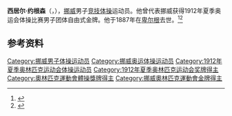 {{NoteTA|G1=Sports}}
'''西居尔·约根森'''（{{lang-no|Sigurd Jørgensen}}，{{bd|1887年|2月15日|1929年|12月14日}}），[[挪威|挪威]]男子[[竞技体操|竞技体操]]运动员。他曾代表挪威获得1912年夏季奥运会体操比赛男子团体自由式金牌。他于1887年在[[卑尔根|卑尔根]]去世。<ref>{{Cite web|title=Sigurd JORGENSEN|url=https://www.olympic.org/sigurd-jorgensen|accessdate=2021-03-30|work=International Olympic Committee|archive-date=2017-11-17|archive-url=https://web.archive.org/web/20171117011904/https://www.olympic.org/Sigurd-Jorgensen|dead-url=no}}</ref><ref>{{cite web|url=https://www.olympedia.org/athletes/30806|title=Sigurd Jørgensen|work=Olympedia|accessdate=2021-03-31|archive-date=2020-10-26|archive-url=https://web.archive.org/web/20201026171201/http://www.olympedia.org/athletes/30806|dead-url=no}}</ref>

== 参考资料 ==
{{reflist}}

{{Authority control}}
{{DEFAULTSORT:Jørgensen, Sigurd}}
[[Category:挪威男子体操运动员|Category:挪威男子体操运动员]]
[[Category:挪威奥运体操运动员|Category:挪威奥运体操运动员]]
[[Category:1912年夏季奥林匹克运动会体操运动员|Category:1912年夏季奥林匹克运动会体操运动员]]
[[Category:1912年夏季奥林匹克运动会奖牌得主|Category:1912年夏季奥林匹克运动会奖牌得主]]
[[Category:奧林匹克運動會體操獎牌得主|Category:奧林匹克運動會體操獎牌得主]]
[[Category:挪威奧林匹克運動會金牌得主|Category:挪威奧林匹克運動會金牌得主]]